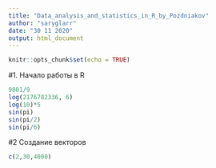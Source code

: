 ```yaml
---
title: "Data_analysis_and_statistics_in_R_by_Pozdniakov"
author: "saryglarr"
date: "30 11 2020"
output: html_document
---
```


```r
knitr::opts_chunk$set(echo = TRUE)

```

#1. Начало работы в R
```r
9801/9
log(2176782336, 6)
log(10)*5
sin(pi)
sin(pi/2)
sin(pi/6)
```
#2 Создание векторов
```r
c(2,30,4000)




```